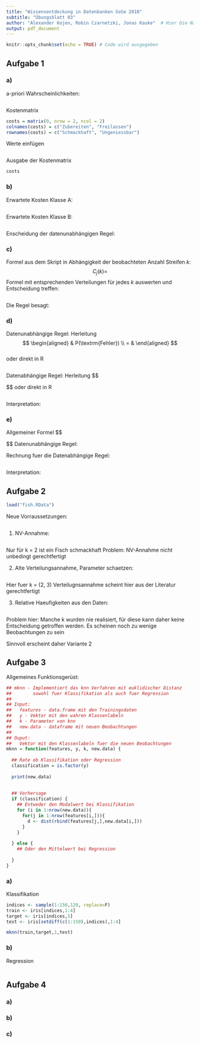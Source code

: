 ```yaml
---
title: "Wissensentdeckung in Datenbanken SoSe 2018"
subtitle: "Übungsblatt 03"
author: "Alexander Kojen, Robin Czarnetzki, Jonas Kauke"  # Hier Die Nammen aller Gruppenmitglieder eintragen!
output: pdf_document
---
```


```r
knitr::opts_chunk$set(echo = TRUE) # Code wird ausgegeben
```
## Aufgabe 1

### a)
a-priori Wahrscheinlichkeiten:
```r

```


Kostenmatrix
```r

costs = matrix(0, nrow = 2, ncol = 2)
colnames(costs) = c("Zubereiten", "Freilassen")
rownames(costs) = c("Schmackhaft", "Ungeniessbar")
```

Werte einfügen
```r

```

Ausgabe der Kostenmatrix
```r
costs
```

### b)

Erwartete Kosten Klasse A:
```r

```

Erwartete Kosten Klasse B:
```r

```

Enscheidung der datenunabhängigen Regel:


### c)
Formel aus dem Skript in Abhängigkeit der beobachteten Anzahl Streifen $k$:  
$$
C_j(k) = 
$$ 
Formel mit entsprechenden Verteilungen für jedes $k$ auswerten und Entscheidung treffen:

```r

```


Die Regel besagt: 


### d)
Datenunabhängige Regel:
Herleitung
$$
\begin{aligned}
& P(\textrm{Fehler}) \\
= &
\end{aligned}
$$  
oder direkt in R
```r

```




Datenabhängige Regel:
Herleitung
$$

$$
oder direkt in R
```r

```
Interpretation:

### e)
Allgemeiner Formel
$$

$$
Datenunabhängige Regel:


Rechnung fuer die Datenabhängige Regel:
```r

```

Interpretation:

## Aufgabe 2
```r
load("fish.RData")
```

Neue Vorraussetzungen:
```r

```


1. NV-Annahme:
```r

```
Nur für k = 2 ist ein Fisch schmackhaft
Problem: NV-Annahme nicht unbedingt gerechtfertigt

2. Alte Verteilungsannahme, Parameter schaetzen:
```r

```
Hier fuer k = (2, 3)
Verteilugnsannahme scheint hier aus der Literatur gerechtfertigt


3. Relative Haeufigkeiten aus den Daten:
```r

```

Problem hier: Manche k wurden nie realisiert, für diese
kann daher keine Entscheidung getroffen werden. Es scheinen noch
zu wenige Beobachtungen zu sein

Sinnvoll erscheint daher Variante 2


## Aufgabe 3
Allgemeines Funktionsgerüst:
```r
## mknn - Implementiert das knn Verfahren mit euklidischer Distanz
##        sowohl fuer Klassifikation als auch fuer Regression
## 
## Input:
##   features - data.frame mit den Trainingsdaten
##   y - Vektor mit den wahren Klassenlabeln
##   k - Parameter von knn
##   new.data - dataframe mit neuen Beobachtungen
##
## Ouput:
##   Vektor mit den Klassenlabeln fuer die neuen Beobachtungen
mknn = function(features, y, k, new.data) {
  
  ## Rate ob Klassifikation oder Regression
  classification = is.factor(y)
  
  print(new.data)
  
  
  ## Vorhersage
  if (classification) {
    ## Entweder den Modalwert bei Klassifikation
    for (i in 1:nrow(new.data)){
      for(j in 1:nrow(features[i,])){
        d <- dist(rbind(features[j,],new.data[i,]))
      }
    }
    
  } else {
    ## Oder den Mittelwert bei Regression
    
  }
}
```
### a)
Klassifikation
```r

indices <- sample(1:150,120, replace=F)
train <- iris[indices,1:4]
target <- iris[indices,5]
test <- iris[setdiff(c(1:150),indices),1:4]

mknn(train,target,1,test)

```

### b)
Regression
```r

```



## Aufgabe 4

### a)
### b)
\begin{itemize}
  \item[1)]
  \item[2)]
  \item[3)]
  \item[4)]
  \item[5)]
  \item[6)]
\end{itemize}

### c)